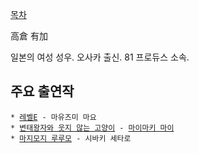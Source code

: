 [[목차]]

高倉 有加

일본의 여성 성우. 오사카 출신. 81 프로듀스 소속.

== 주요 출연작 ==

 * [[레벨E]] - 마유즈미 마요
 * [[변태왕자와 웃지 않는 고양이]] - [[마이마키 마이]]
 * [[마지모지 루루모]] - 시바키 세타로
